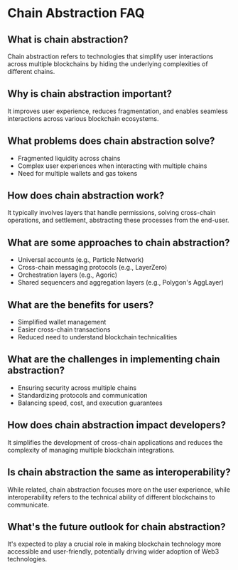 # Chain Abstraction FAQ

## What is chain abstraction?

Chain abstraction refers to technologies that simplify user interactions across multiple blockchains by hiding the underlying complexities of different chains.

## Why is chain abstraction important?

It improves user experience, reduces fragmentation, and enables seamless interactions across various blockchain ecosystems.

## What problems does chain abstraction solve?

- Fragmented liquidity across chains
- Complex user experiences when interacting with multiple chains
- Need for multiple wallets and gas tokens

## How does chain abstraction work?

It typically involves layers that handle permissions, solving cross-chain operations, and settlement, abstracting these processes from the end-user.

## What are some approaches to chain abstraction?

- Universal accounts (e.g., Particle Network)
- Cross-chain messaging protocols (e.g., LayerZero)
- Orchestration layers (e.g., Agoric)
- Shared sequencers and aggregation layers (e.g., Polygon's AggLayer)

## What are the benefits for users?

- Simplified wallet management
- Easier cross-chain transactions
- Reduced need to understand blockchain technicalities

## What are the challenges in implementing chain abstraction?

- Ensuring security across multiple chains
- Standardizing protocols and communication
- Balancing speed, cost, and execution guarantees

## How does chain abstraction impact developers?

It simplifies the development of cross-chain applications and reduces the complexity of managing multiple blockchain integrations.

## Is chain abstraction the same as interoperability?

While related, chain abstraction focuses more on the user experience, while interoperability refers to the technical ability of different blockchains to communicate.

## What's the future outlook for chain abstraction?

It's expected to play a crucial role in making blockchain technology more accessible and user-friendly, potentially driving wider adoption of Web3 technologies.